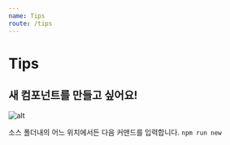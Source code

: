 ```yaml
---
name: Tips
route: /tips
---
```


# Tips

## 새 컴포넌트를 만들고 싶어요!

![alt](https://res.cloudinary.com/ds9rfw9oy/image/upload/v1534226030/Documents/npmrunnew.gif)

소스 폴더내의 어느 위치에서든 다음 커맨드를 입력합니다.
`npm run new`



